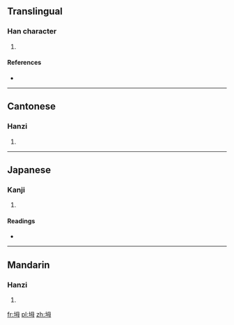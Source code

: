 ==Translingual==

===Han character===
{{Han char|rn=32|rad=土|as=05|sn=8|four=4715<sub>0</sub>|canj=土田卜戈 (GWYI)}}

# {{defn|Han|sort=土05}}

====References====
* {{Han ref|kx=0226.370|dkj=04993|dj=0462.150|hdz=10436.080|uh=5776|ud=22390|bh=CBF8|bd=52216}}

----

==Cantonese==

===Hanzi===
{{yue-hanzi|jyut=|y=muk6}}

# {{defn|lang=yue|sort=土05}}

----

==Japanese==

===Kanji===
{{ja-kanji|grade=|rs=土05}}

# {{defn|lang=ja|sort=土05}}

====Readings====
* {{ja-readings|on=[[ぼく]] (boku), [[もく]] (moku)|kun=}}

----

==Mandarin==

===Hanzi===
{{cmn-hanzi|pin=[[mù]] ([[mu4]])|wg=mu<sup>4</sup>}}

# {{defn|lang=cmn|sort=土05}}

[[fr:坶]]
[[pl:坶]]
[[zh:坶]]
